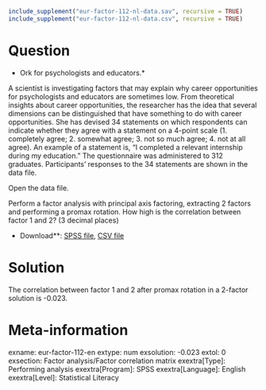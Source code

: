 ```r
include_supplement("eur-factor-112-nl-data.sav", recursive = TRUE)
include_supplement("eur-factor-112-nl-data.csv", recursive = TRUE)
```

Question
========
* Ork for psychologists and educators.*

A scientist is investigating factors that may explain why career opportunities for psychologists and educators are sometimes low. From theoretical insights about career opportunities, the researcher has the idea that several dimensions can be distinguished that have something to do with career opportunities. She has devised 34 statements on which respondents can indicate whether they agree with a statement on a 4-point scale (1. completely agree; 2. somewhat agree; 3. not so much agree; 4. not at all agree). An example of a statement is, "I completed a relevant internship during my education." The questionnaire was administered to 312 graduates. Participants' responses to the 34 statements are shown in the data file.

Open the data file.

Perform a factor analysis with principal axis factoring, extracting 2 factors and performing a promax rotation. How high is the correlation between factor 1 and 2? (3 decimal places)

* Download**: [SPSS file](eur-factor-112-nl-data.sav), [CSV file](eur-factor-112-nl-data.csv)


Solution
========
The correlation between factor 1 and 2 after promax rotation in a 2-factor solution is -0.023.

Meta-information
================
exname: eur-factor-112-en
extype: num
exsolution: -0.023
extol: 0
exsection: Factor analysis/Factor correlation matrix
exextra[Type]: Performing analysis
exextra[Program]: SPSS
exextra[Language]: English
exextra[Level]: Statistical Literacy
